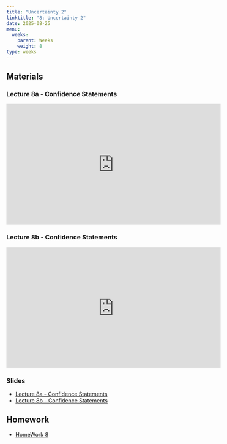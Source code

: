 ```yaml
---
title: "Uncertainty 2"
linktitle: "8: Uncertainty 2"
date: 2025-08-25
menu:
  weeks:
    parent: Weeks
    weight: 8
type: weeks
---
```


## Materials

### Lecture 8a - Confidence Statements
<iframe width="560" height="315" src="https://www.youtube.com/embed/q02LciYcIGI" title="PSC 4175 - Lecture 8a - Confidence Statements" frameborder="0" allow="accelerometer; autoplay; clipboard-write; encrypted-media; gyroscope; picture-in-picture; web-share" referrerpolicy="strict-origin-when-cross-origin" allowfullscreen></iframe>

### Lecture 8b - Confidence Statements
<iframe width="560" height="315" src="https://www.youtube.com/embed/uDUPRnX-_ic" title="PSC 4175 - Lecture 8b - Confidence Statements" frameborder="0" allow="accelerometer; autoplay; clipboard-write; encrypted-media; gyroscope; picture-in-picture; web-share" referrerpolicy="strict-origin-when-cross-origin" allowfullscreen></iframe>

### Slides
- [Lecture 8a - Confidence Statements](../../lectures/8a_ConfidenceStatements.html)
- [Lecture 8b - Confidence Statements](../../lectures/8b_ConfidenceStatements.html)


## Homework
- [HomeWork 8](../../homeworks/psc4175_hw_8/)
